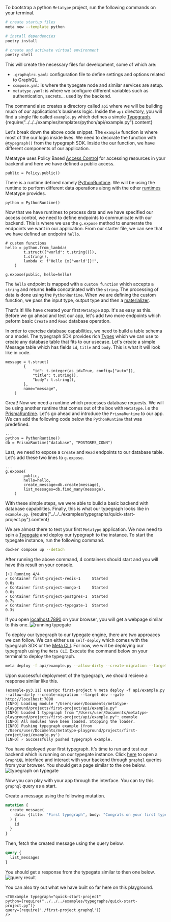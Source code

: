 

To bootstrap a python `Metatype` project, run the following commands on your terminal.
```bash
# create startup files
meta new --template python

# install dependencies
poetry install

# create and activate virtual environment
poetry shell
```

This will create the necessary files for development, some of which are:
- `.graphqlrc.yaml`: configuration file to define settings and options related to GraphQL. 
-  `compose.yml`: is where the typegate node and similar services are setup.
- `metatype.yaml`: is where we configure different variables such as authentication, secrets... used by the backend.

The command also creates a directory called `api` where we will be building much of our applications's business logic. Inside the `api` directory, you will find a single file called `example.py` which defines a simple [Typegraph](/docs/reference/typegraph).
<CodeBlock language="python">{require("../../../examples/templates/python/api/example.py").content}</CodeBlock>

Let's break down the above code snippet.
The `example` function is where most of the our logic inside lives. We need to decorate the function with `@typegraph()` from the typegraph SDK. Inside the our function, we have different components of our application.

Metatype uses Policy Based [Access Control](/docs/concepts/access-control) for accessing resources in your backend and here we have defined a public access.
```python3
public = Policy.public()
```

There is a runtime defined namely [PythonRuntime](/docs/reference/runtimes/python). We will be using the runtime to perform different data operations along with the other [runtimes](/docs/reference/runtimes) Metatype provides. 
```python3
python = PythonRuntime()
```

Now that we have runtimes to process data and we have specified our access control, we need to define endpoints to communicate with our backend. This is where we use the `g.expose` method to enumerate the endpoints we want in our application. From our starter file, we can see that we have defined an endpoint `hello`. 
```python3
# custom functions
hello = python.from_lambda(
        t.struct({"world": t.string()}),
        t.string(),
        lambda x: f"Hello {x['world']}!",
    )

g.expose(public, hello=hello)
```
The `hello` endpoint is mapped with a `custom function` which accepts a `string` and returns **hello** concatinated with the `string`. The processing of data is done using the `PythonRuntime`. When we are defining the custom function, we pass the input type, output type and then a [materializer](/docs/concepts/mental-model#materializers). 

That's it! We have created your first `Metatype` app. It's as easy as this. Before we go ahead and test our app, let's add two more endpoints which peform basic `Create` and `Read` database operation.

In order to exercise database capabilities, we need to build a table schema or a model. The typegraph SDK provides rich [Types](/docs/reference/types) which we can use to create any database table that fits to our usecase. Let's create a simple Message table which has fields `id`, `title` and `body`. This is what it will look like in code.
```python3
message = t.struct(
        {
            "id": t.integer(as_id=True, config=["auto"]),
            "title": t.string(),
            "body": t.string(),
        },
        name="message",
    )
```
Great! Now we need a runtime which processes database requests. We will be using another runtime that comes out of the box with `Metatype`. i.e the [PrismaRuntime](/docs/reference/runtimes/prisma). Let's go ahead and introduce the `PrismaRuntime` to our app. We can add the following code below the `PythonRuntime` that was predefined.
```python3
...
python = PythonRuntime()
db = PrismaRuntime("database", "POSTGRES_CONN")
```

Last, we need to expose a `Create` and `Read` endpoints to our database table. Let's add these two lines to `g.expose`.
```python3
...
g.expose(
        public,
        hello=hello,
        create_message=db.create(message),
        list_messages=db.find_many(message),
    )
```
With these simple steps, we were able to build a basic backend with database capabilities. Finally, this is what our typegraph looks like in `example.py`. 
<CodeBlock language="python">{require("../../../examples/typegraphs/quick-start-project.py").content}</CodeBlock>

We are almost there to test your first `Metatype` application. We now need to spin a [Tyepgate](/docs/reference/typegate) and deploy our typegraph to the instance. 
To start the typegate instance, run the following command.
```bash
docker compose up --detach
```

After running the above command, 4 containers should start and you will have this result on your console.
```console
[+] Running 4/4
✔ Container first-project-redis-1     Started                        0.0s 
✔ Container first-project-mongo-1     Started                        0.0s 
✔ Container first-project-postgres-1  Started                        0.7s 
✔ Container first-project-typegate-1  Started                        0.3s
```

If you open [localhost:7890](http://localhost:7890) on your browser, you will get a webpage similar to this one.
<img src="/images/tutorial/running-typegate.png" alt="running typegate" /> 

To deploy our typegraph to our typegate engine, there are two approaces we can follow. We can either use `self-deploy` which comes with the typegraph SDK or the [Meta CLI](/docs/reference/meta-cli). For now, we will be deploying our typegraph using the `Meta CLI`. Execute the command below on your terminal to deploy the typegraph. 
```bash
meta deploy -f api/example.py --allow-dirty --create-migration --target dev --gate http://localhost:7890
```
Upon successful deployment of the typegraph, we should recieve a response similar like this.
```console
(example-py3.11) user@pc first-project % meta deploy -f api/example.py --allow-dirty --create-migration --target dev --gate http://localhost:7890
[INFO] Loading module "/Users/user/Documents/metatype-playground/projects/first-project/api/example.py"
[INFO] Loaded 1 typegraph from "/Users/user/Documents/metatype-playground/projects/first-project/api/example.py": example
[INFO] All modules have been loaded. Stopping the loader.
[INFO] Pushing typegraph example (from '/Users/user/Documents/metatype-playground/projects/first-project/api/example.py')
[INFO] ✓ Successfully pushed typegraph example.
```

You have deployed your first typegraph. It's time to run and test our backend which is running on our typegate instance. Click [here](http://localhost:7890/example) to open a `GraphiQL` interface and interact with your backend through `graphql` queries from your browser. You should get a page similar to the one below.
<img src="/images/tutorial/tg-on-typegate.png" alt="typegraph on typegate" />

Now you can play with your app through the interface. You can try this `graphql` query as a start.

Create a message using the following mutation.
```graphql
mutation {
  create_message(
    data: {title: "First typegraph", body: "Congrats on your first typegraph."}
  ) {
    id
  }
}
```
Then, fetch the created message using the query below.
```graphql
query {
  list_messages
}
```
You should get a response from the typegate similar to then one below.
<img src="/images/tutorial/query-result.png" alt="query result" />
  

You can also try out what we have built so far here on this playground. 
    
    <TGExample typegraph="quick-start-project" 
    python={require("../../../examples/typegraphs/quick-start-project.py")}
    query={require('./first-project.graphql')} 
    />
